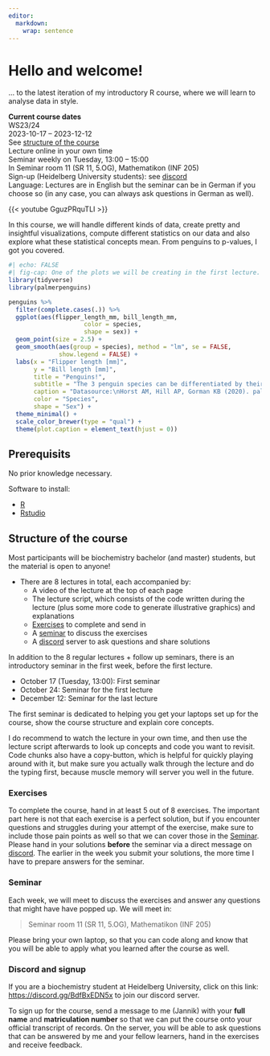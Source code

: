 ```yaml
---
editor: 
  markdown: 
    wrap: sentence
---
```


# Hello and welcome! {#welcome .unnumbered}

... to the latest iteration of my introductory R course, where we will learn to analyse data in style.

::: {.alert .alert-secondary}
**Current course dates**\
WS23/24\
2023-10-17 -- 2023-12-12\
See [structure of the course](#structure)\
Lecture online in your own time\
Seminar weekly on Tuesday, 13:00 -- 15:00\
In Seminar room 11 (SR 11, 5.OG), Mathematikon (INF 205)\
Sign-up (Heidelberg University students): see [discord](#discord)\
Language: Lectures are in English but the seminar can be in German if you choose so (in any case, you can always ask questions in German as well).
:::

{{< youtube GguzPRquTLI >}}

In this course, we will handle different kinds of data, create pretty and insightful visualizations, compute different statistics on our data and also explore what these statistical concepts mean.
From penguins to p-values, I got you covered.

```r
#| echo: FALSE
#| fig-cap: One of the plots we will be creating in the first lecture.
library(tidyverse)
library(palmerpenguins)

penguins %>%
  filter(complete.cases(.)) %>% 
  ggplot(aes(flipper_length_mm, bill_length_mm,
                     color = species,
                     shape = sex)) +
  geom_point(size = 2.5) +
  geom_smooth(aes(group = species), method = "lm", se = FALSE,
              show.legend = FALSE) +
  labs(x = "Flipper length [mm]",
       y = "Bill length [mm]",
       title = "Penguins!",
       subtitle = "The 3 penguin species can be differentiated by their flipper- and bill-lengths.",
       caption = "Datasource:\nHorst AM, Hill AP, Gorman KB (2020). palmerpenguins:\nPalmer Archipelago (Antarctica) penguin data.\nR package version 0.1.0. https://allisonhorst.github.io/palmerpenguins/",
       color = "Species",
       shape = "Sex") +
  theme_minimal() +
  scale_color_brewer(type = "qual") +
  theme(plot.caption = element_text(hjust = 0))
```

## Prerequisits

No prior knowledge necessary.

Software to install:

-   [R](https://cloud.r-project.org/)
-   [Rstudio](https://www.rstudio.com/products/rstudio/download/#download)

## Structure of the course {#structure}

Most participants will be biochemistry bachelor (and master) students, but the material is open to anyone!

-   There are 8 lectures in total, each accompanied by:
    -   A video of the lecture at the top of each page
    -   The lecture script, which consists of the code written during the lecture (plus some more code to generate illustrative graphics) and explanations
    -   [Exercises](#exe) to complete and send in
    -   A [seminar] to discuss the exercises
    -   A [discord](#discord) server to ask questions and share solutions

In addition to the 8 regular lectures + follow up seminars, there is an introductory seminar in the first week, before the first lecture.

- October 17 (Tuesday, 13:00): First seminar
- October 24: Seminar for the first lecture
- December 12: Seminar for the last lecture

The first seminar is dedicated to helping you get your laptops set up for the course, show the course structure and explain core concepts.

I do recommend to watch the lecture in your own time, and then use the lecture script afterwards to look up concepts and code you want to revisit.
Code chunks also have a copy-button, which is helpful for quickly playing around with it, but make sure you actually walk through the lecture and do the typing first, because muscle memory will server you well in the future.

### Exercises {#exe}

To complete the course, hand in at least 5 out of 8 exercises.
The important part here is not that each exercise is a perfect solution, but if you encounter questions and struggles during your attempt of the exercise, make sure to include those pain points as well so that we can cover those in the [Seminar].
Please hand in your solutions **before** the seminar via a direct message on [discord](#discord).
The earlier in the week you submit your solutions, the more time I have to prepare answers for the seminar.

### Seminar

Each week, we will meet to discuss the exercises and answer any questions that might have have popped up.
We will meet in:

> Seminar room 11 (SR 11, 5.OG), Mathematikon (INF 205)

Please bring your own laptop, so that you can code along and know that you will be able to apply what you learned after the course as well.

### Discord and signup {#discord}

If you are a biochemistry student at Heidelberg University, click on this link: <https://discord.gg/BdfBxEDN5x> to join our discord server.

To sign up for the course, send a message to me (Jannik) with your **full name** and **matriculation number** so that we can put the course onto your official transcript of records.
On the server, you will be able to ask questions that can be answered by me and your fellow learners, hand in the exercises and receive feedback.
